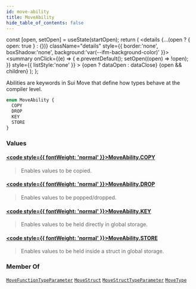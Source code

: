 ```yaml
---
id: move-ability
title: MoveAbility
hide_table_of_contents: false
---
```









  const [open, setOpen] = useState(startOpen);
  return (
    <details {...(open ? { open: true } : {})} className="details" style={{ border:'none', boxShadow:'none', background:'var(--ifm-background-color)' }}>
      <summary
        onClick={(e) => {
          e.preventDefault();
          setOpen((open) => !open);
        }}
        style={{ listStyle:'none' }}
      >
      {open ? dataOpen : dataClose}
      </summary>
      {open && children}
    </details>
  );
};








Abilities are keywords in Sui Move that define how types behave at the compiler level.


```graphql
enum MoveAbility {
  COPY
  DROP
  KEY
  STORE
}
```




### Values

#### [<code style={{ fontWeight: 'normal' }}>MoveAbility.<b>COPY</b></code>](#)  
> 
> 
> Enables values to be copied.
> 

#### [<code style={{ fontWeight: 'normal' }}>MoveAbility.<b>DROP</b></code>](#)  
> 
> 
> Enables values to be popped/dropped.
> 

#### [<code style={{ fontWeight: 'normal' }}>MoveAbility.<b>KEY</b></code>](#)  
> 
> 
> Enables values to be held directly in global storage.
> 

#### [<code style={{ fontWeight: 'normal' }}>MoveAbility.<b>STORE</b></code>](#)  
> 
> 
> Enables values to be held inside a struct in global storage.
> 



### Member Of

[`MoveFunctionTypeParameter`](/references/sui-api/graphql/reference/objects/move-function-type-parameter)  <Badge class="badge badge--secondary" text="object"/><Bullet />[`MoveStruct`](/references/sui-api/graphql/reference/objects/move-struct)  <Badge class="badge badge--secondary" text="object"/><Bullet />[`MoveStructTypeParameter`](/references/sui-api/graphql/reference/objects/move-struct-type-parameter)  <Badge class="badge badge--secondary" text="object"/><Bullet />[`MoveType`](/references/sui-api/graphql/reference/objects/move-type)  <Badge class="badge badge--secondary" text="object"/>

